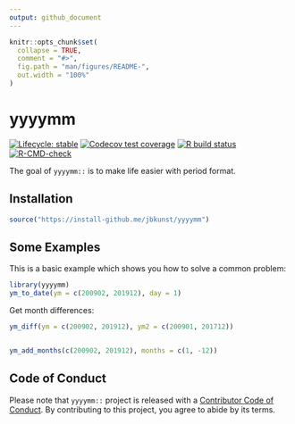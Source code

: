 ---
output: github_document
---

<!-- README.md is generated from README.Rmd. Please edit that file -->

```{r, include = FALSE}
knitr::opts_chunk$set(
  collapse = TRUE,
  comment = "#>",
  fig.path = "man/figures/README-",
  out.width = "100%"
)
```

# yyyymm

<!-- badges: start -->
[![Lifecycle: stable](https://img.shields.io/badge/lifecycle-stable-brightgreen.svg)](https://www.tidyverse.org/lifecycle/#stable)
[![Codecov test coverage](https://codecov.io/gh/jbkunst/yyyymm/branch/master/graph/badge.svg)](https://codecov.io/gh/jbkunst/yyyymm/branch/master)
[![R build status](https://github.com/jbkunst/yyyymm/workflows/R-CMD-check/badge.svg)](https://github.com/jbkunst/yyyymm/actions?workflow=R-CMD-check)
[![R-CMD-check](https://github.com/jbkunst/yyyymm/workflows/R-CMD-check/badge.svg)](https://github.com/jbkunst/yyyymm/actions)
<!-- badges: end -->

The goal of `yyyymm::` is to make life easier with period format.

## Installation


``` r
source("https://install-github.me/jbkunst/yyyymm")
```

## Some Examples

This is a basic example which shows you how to solve a common problem:

```{r}
library(yyyymm)
ym_to_date(ym = c(200902, 201912), day = 1)
```

Get month differences:

```{r}
ym_diff(ym = c(200902, 201912), ym2 = c(200901, 201712))


ym_add_months(c(200902, 201912), months = c(1, -12))
```


## Code of Conduct

Please note that `yyyymm::` project is released with a [Contributor Code of Conduct](CODE_OF_CONDUCT.md). By contributing to this project, you agree to abide by its terms.
